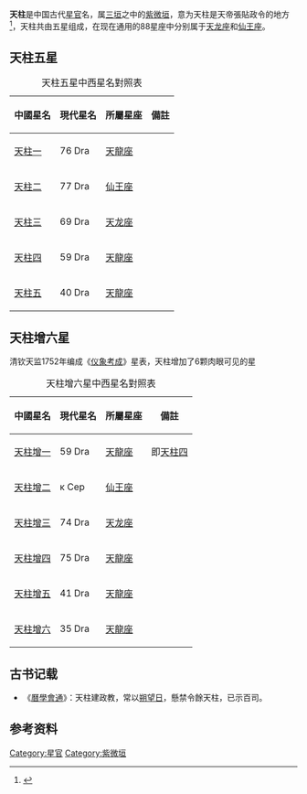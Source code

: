 '''天柱'''是中国古代[[星官|星官]]名，属[[三垣|三垣]]之中的[[紫微垣|紫微垣]]，意为天柱是天帝張貼政令的地方<ref>{{Cite web |url=http://aeea.nmns.edu.tw/2006/0606/ap060610.html |title=紫微左垣 |access-date=2011-02-15 |archive-date=2011-05-21 |archive-url=https://web.archive.org/web/20110521234349/http://aeea.nmns.edu.tw/2006/0606/ap060610.html |dead-url=no }}</ref>，天柱共由五星组成，在现在通用的88星座中分别属于[[天龙座|天龙座]]和[[仙王座|仙王座]]。

==天柱五星==
{| class="wikitable"  align="center" style="text-align:center; width:100%"
|+天柱五星中西星名對照表
|-
! 中國星名 !! 現代星名 !! 所屬星座 !! 備註
|-
| [[天柱一|天柱一]] || 76 Dra || [[天龍座|天龍座]] || 
|-
| [[天柱二|天柱二]] || 77 Dra || [[仙王座|仙王座]] || 
|-
| [[天柱三|天柱三]] || 69 Dra || [[天龙座|天龙座]] || 
|-
| [[天柱四|天柱四]] || 59 Dra || [[天龍座|天龍座]] || 
|-
| [[天柱五|天柱五]] || 40 Dra || [[天龍座|天龍座]] ||  
|}

==天柱增六星==
清钦天监1752年编成《[[仪象考成|仪象考成]]》星表，天柱增加了6颗肉眼可见的星

{| class="wikitable"  align="center" style="text-align:center; width:100%"
|+天柱增六星中西星名對照表
|-
! 中國星名 !! 現代星名 !! 所屬星座 !! 備註
|-
| [[天柱增一|天柱增一]] || 59 Dra || [[天龍座|天龍座]] || 即[[天柱四|天柱四]]
|-
| [[天柱增二|天柱增二]] || κ Cep || [[仙王座|仙王座]] || 
|-
| [[天柱增三|天柱增三]] || 74 Dra || [[天龙座|天龙座]] || 
|-
| [[天柱增四|天柱增四]] || 75 Dra || [[天龍座|天龍座]] || 
|-
| [[天柱增五|天柱增五]] || 41 Dra || [[天龍座|天龍座]] || 
|-
| [[天柱增六|天柱增六]] || 35 Dra || [[天龍座|天龍座]] || 
|}

==古书记载==
* 《[[曆學會通|曆學會通]]》：天柱建政教，常以[[朔日|朔]][[望日|望日]]，懸禁令餘天柱，已示百司。

==参考资料==
{{reflist}}

{{三垣}}

[[Category:星官|Category:星官]]
[[Category:紫微垣|Category:紫微垣]]